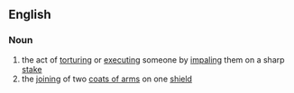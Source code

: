 ==English==
{{wikipedia}}
===Noun===
{{en-noun}}
# the act of [[torturing]] or [[executing]] someone by [[impaling]] them on a sharp [[stake]]
# the [[joining]] of two [[coat of arms|coats of arms]] on one [[shield]]